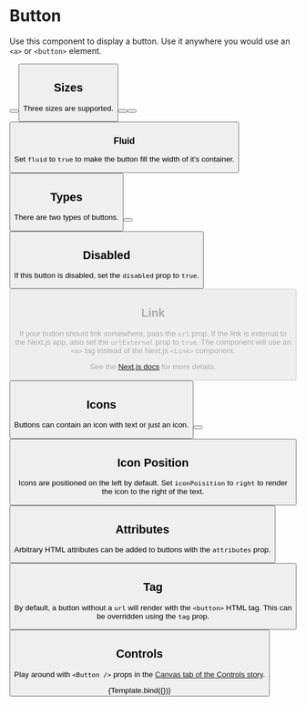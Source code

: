 

<Meta title="Components/Atoms/Button" component={Button} />

# Button

Use this component to display a button. Use it anywhere you would use an `<a>` or `<button>` element.

<Canvas>
  <Story name="Component">
    <Button
      url="https://example.com"
      text="This is a link button"
      className="mx-8"
    />
    <Button text="This is a button" className="mx-8" />
  </Story>
</Canvas>

## Sizes

Three sizes are supported.

<Canvas>
  <Story name="Sizes">
    <Button size="sm" text="sm" className="mx-8" />
    <Button size="md" text="md" className="mx-8" />
    <Button size="lg" text="lg" className="mx-8" />
  </Story>
</Canvas>

### Fluid

Set `fluid` to `true` to make the button fill the width of it's container.

<Canvas>
  <Story name="Fluid">
    <Button fluid text="fluid" />
  </Story>
</Canvas>

## Types

There are two types of buttons.

<Canvas>
  <Story name="Types">
    <Button type="primary" text="primary" className="mx-8" />
    <Button type="secondary" text="secondary" className="mx-8" />
  </Story>
</Canvas>

## Disabled

If this button is disabled, set the `disabled` prop to `true`.

<Canvas>
  <Story name="Disabled">
    <Button disabled text="This is a disabled button" />
  </Story>
</Canvas>

## Link

If your button should link somewhere, pass the `url` prop.
If the link is external to the Next.js app, also set the `urlExternal` prop to `true`.
The component will use an `<a>` tag instead of the Next.js `<Link>` component.

See the [Next.js docs](https://nextjs.org/learn/basics/navigate-between-pages/link-component) for more details.

<Canvas>
  <Story name="Link">
    <Button
      url="https://example.com"
      urlExternal={true}
      text="This is an external link button"
      type="primary"
    />
  </Story>
</Canvas>

## Icons

Buttons can contain an icon with text or just an icon.

<Canvas>
  <Story name="Icons">
    <Button
      icon="arrowLeft"
      type="secondary"
      text="Button with icon"
      className="mx-8"
    />
    <Button
      icon="arrowLeft"
      iconOnly
      text="volume up"
      type="secondary"
      className="mx-8"
    />
  </Story>
</Canvas>

## Icon Position

Icons are positioned on the left by default. Set `iconPoisition` to `right` to render the icon to the right of the text.

<Canvas>
  <Story name="Icon Position">
    <Button
      icon="arrowLeft"
      iconPosition="right"
      type="secondary"
      text="Button with icon"
      className="mx-8"
    />
  </Story>
</Canvas>

## Attributes

Arbitrary HTML attributes can be added to buttons with the `attributes` prop.

<Canvas>
  <Story name="Attributes">
    <Button
      attributes={{
        'aria-expanded': true,
        'aria-hidden': false
      }}
      url="https://example.com"
      urlExternal={true}
      text="Button with HTML Attributes"
      type="secondary"
    />
  </Story>
</Canvas>

## Tag

By default, a button without a `url` will render with the `<button>` HTML tag. This can be overridden using the `tag` prop.

<Canvas>
  <Story name="Tag">
    <Button
      tag="div"
      icon="arrowLeft"
      iconOnly
      text="Expand section"
      type="primary"
    />
  </Story>
</Canvas>

## Controls

Play around with `<Button />` props in the [Canvas tab of the Controls story](?path=/story/design-system-atoms-button--controls).


<Canvas>
  <Story
    name="Controls"
    args={{
      text: 'This is a link button',
      url: 'https://example.com',
      urlExternal: false,
      tag: 'button',
      fluid: false
    }}
  >
    {Template.bind({})}
  </Story>
</Canvas>

